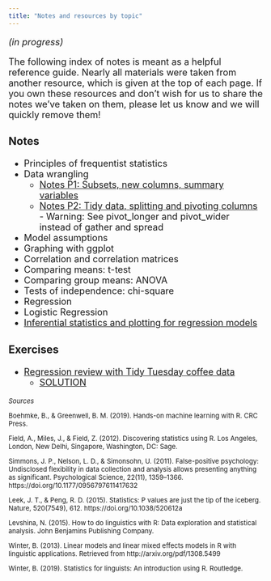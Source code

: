 ```yaml
---
title: "Notes and resources by topic"
---
```

<font size = 4>

*(in progress)*

The following index of notes is meant as a helpful reference guide. Nearly all materials were taken from another resource, which is given at the top of each page. If you own these resources and don't wish for us to share the notes we've taken on them, please let us know and we will quickly remove them!



### Notes

- Principles of frequentist statistics
- Data wrangling
    - [Notes P1: Subsets, new columns, summary variables](wrangling.html)
    - [Notes P2: Tidy data, splitting and pivoting columns](tidying.html) - Warning: See pivot_longer and pivot_wider instead of gather and spread
- Model assumptions
- Graphing with ggplot
- Correlation and correlation matrices
- Comparing means: t-test
- Comparing group means: ANOVA
- Tests of independence: chi-square
- Regression
- Logistic Regression
- [Inferential statistics and plotting for regression models](inferential_stats.html)



### Exercises

- [Regression review with Tidy Tuesday coffee data](https://github.com/kyla-mcconnell/stats_group_resources/blob/master/Regression_TidyTues_Coffee.Rmd)
  - [SOLUTION](regression_solution.html)

</font>



<font size=2>





*Sources*

Boehmke, B., & Greenwell, B. M. (2019). Hands-on machine learning with R. CRC Press.

Field, A., Miles, J., & Field, Z. (2012). Discovering statistics using R. Los Angeles, London, New Delhi, Singapore, Washington, DC: Sage.

Simmons, J. P., Nelson, L. D., & Simonsohn, U. (2011). False-positive psychology: Undisclosed flexibility in data collection and analysis allows presenting anything as significant. Psychological Science, 22(11), 1359–1366.
https://doi.org/10.1177/0956797611417632

Leek, J. T., & Peng, R. D. (2015). Statistics: P values are just the tip of the iceberg. Nature, 520(7549), 612. https://doi.org/10.1038/520612a

Levshina, N. (2015). How to do linguistics with R: Data exploration and statistical analysis. John Benjamins Publishing Company.

Winter, B. (2013). Linear models and linear mixed effects models in R with linguistic applications. Retrieved from http://arxiv.org/pdf/1308.5499 

Winter, B. (2019). Statistics for linguists: An introduction using R. Routledge.

</font>